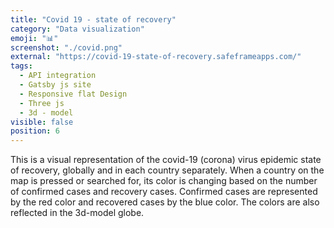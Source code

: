 ```yaml
---
title: "Covid 19 - state of recovery"
category: "Data visualization"
emoji: "📊"
screenshot: "./covid.png"
external: "https://covid-19-state-of-recovery.safeframeapps.com/"
tags:
  - API integration
  - Gatsby js site
  - Responsive flat Design
  - Three js
  - 3d - model
visible: false
position: 6
---
```


This is a visual representation of the covid-19 (corona) virus epidemic state of recovery, globally and in each country separately. When a country on the map is pressed or searched for, its color is changing based on the number of confirmed cases and recovery cases. Confirmed cases are represented by the red color and recovered cases by the blue color. The colors are also reflected in the 3d-model globe.
